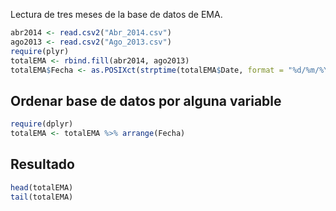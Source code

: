 Lectura de tres meses de la base de datos de EMA.
```r
abr2014 <- read.csv2("Abr_2014.csv")
ago2013 <- read.csv2("Ago_2013.csv")
require(plyr)
totalEMA <- rbind.fill(abr2014, ago2013)
totalEMA$Fecha <- as.POSIXct(strptime(totalEMA$Date, format = "%d/%m/%Y"))
```

## Ordenar base de datos por alguna variable

```r
require(dplyr)
totalEMA <- totalEMA %>% arrange(Fecha)
```

## Resultado
```r
head(totalEMA)
tail(totalEMA)
```

